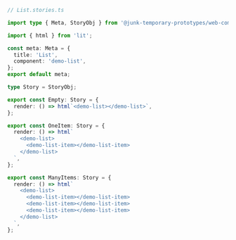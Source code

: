 ```ts
// List.stories.ts

import type { Meta, StoryObj } from '@junk-temporary-prototypes/web-components';

import { html } from 'lit';

const meta: Meta = {
  title: 'List',
  component: 'demo-list',
};
export default meta;

type Story = StoryObj;

export const Empty: Story = {
  render: () => html`<demo-list></demo-list>`,
};

export const OneItem: Story = {
  render: () => html`
    <demo-list>
      <demo-list-item></demo-list-item>
    </demo-list>
  `,
};

export const ManyItems: Story = {
  render: () => html`
    <demo-list>
      <demo-list-item></demo-list-item>
      <demo-list-item></demo-list-item>
      <demo-list-item></demo-list-item>
    </demo-list>
  `,
};
```
